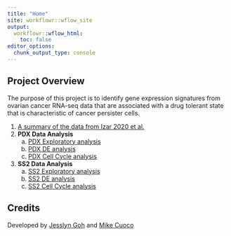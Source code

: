 ```yaml
---
title: "Home"
site: workflowr::wflow_site
output:
  workflowr::wflow_html:
    toc: false
editor_options:
  chunk_output_type: console
---
```


## Project Overview

The purpose of this project is to identify gene expression signatures from ovarian cancer RNA-seq data that are associated with a drug tolerant state that is characteristic of cancer persister cells.

1. [A summary of the data from Izar 2020 et al.](data_summary.html)
2. **PDX Data Analysis**
    a. [PDX Exploratory analysis](03.0_Izar2020_PDX_ExploratoryAnalysis.html)
    b. [PDX DE analysis](03.1_Izar2020_PDX_DEAnalysis.html)
    c. [PDX Cell Cycle analysis](03.2_Izar2020_PDX_CellCycleAnalysis.html)
3. **SS2 Data Analysis** 
    a. [SS2 Exploratory analysis](02.0_Izar2020_SS2_ExploratoryAnalysis.html)
    b. [SS2 DE analysis](02.1_Izar2020_SS2_DEAnalysis.html)
    c. [SS2 Cell Cycle analysis](02.2_Izar2020_SS2_CellCycleAnalysis.html)

## Credits

Developed by [Jesslyn Goh](https://github.com/jgoh2) and [Mike Cuoco](https://github.com/mikecuoco)
